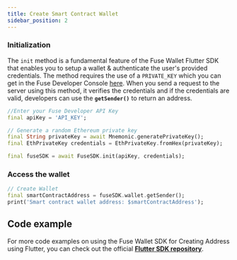 ```yaml
---
title: Create Smart Contract Wallet
sidebar_position: 2
---
```


### Initialization

The `init` method is a fundamental feature of the Fuse Wallet Flutter SDK that enables you to setup a wallet & authenticate the user's provided credentials. The method requires the use of a `PRIVATE_KEY` which you can get in the Fuse Developer Console [here](https://developers.fuse.io/). When you send a request to the server using this method, it verifies the credentials and if the credentials are valid, developers can use the **`getSender()`** to return an address.

```dart
//Enter your Fuse Developer API Key
final apiKey = 'API_KEY';

// Generate a random Ethereum private key
final String privateKey = await Mnemonic.generatePrivateKey();
final EthPrivateKey credentials = EthPrivateKey.fromHex(privateKey);

final fuseSDK = await FuseSDK.init(apiKey, credentials);
```

### **Access the wallet**

```dart
// Create Wallet
final smartContractAddress = fuseSDK.wallet.getSender();
print('Smart contract wallet address: $smartContractAddress');
```

## Code example

For more code examples on using the Fuse Wallet SDK for Creating Address using Flutter, you can check out the official [**Flutter SDK repository**](https://github.com/fuseio/fuse_wallet_sdk/blob/master/example/address.dart).
